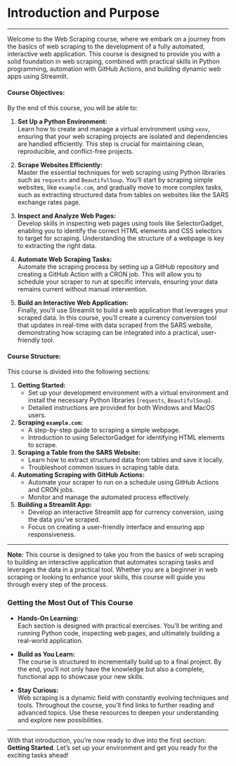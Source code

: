 # **Introduction and Purpose**

---

Welcome to the Web Scraping course, where we embark on a journey from the basics of web scraping to the development of a fully automated, interactive web application. This course is designed to provide you with a solid foundation in web scraping, combined with practical skills in Python programming, automation with GitHub Actions, and building dynamic web apps using Streamlit.

#### **Course Objectives:**

By the end of this course, you will be able to:

1. **Set Up a Python Environment:**  
   Learn how to create and manage a virtual environment using `venv`, ensuring that your web scraping projects are isolated and dependencies are handled efficiently. This step is crucial for maintaining clean, reproducible, and conflict-free projects.

2. **Scrape Websites Efficiently:**  
   Master the essential techniques for web scraping using Python libraries such as `requests` and `BeautifulSoup`. You’ll start by scraping simple websites, like `example.com`, and gradually move to more complex tasks, such as extracting structured data from tables on websites like the SARS exchange rates page.

3. **Inspect and Analyze Web Pages:**  
   Develop skills in inspecting web pages using tools like SelectorGadget, enabling you to identify the correct HTML elements and CSS selectors to target for scraping. Understanding the structure of a webpage is key to extracting the right data.

4. **Automate Web Scraping Tasks:**  
   Automate the scraping process by setting up a GitHub repository and creating a GitHub Action with a CRON job. This will allow you to schedule your scraper to run at specific intervals, ensuring your data remains current without manual intervention.

5. **Build an Interactive Web Application:**  
   Finally, you’ll use Streamlit to build a web application that leverages your scraped data. In this course, you'll create a currency conversion tool that updates in real-time with data scraped from the SARS website, demonstrating how scraping can be integrated into a practical, user-friendly tool.

#### **Course Structure:**

This course is divided into the following sections:

1. **Getting Started:**  
   - Set up your development environment with a virtual environment and install the necessary Python libraries (`requests`, `BeautifulSoup`).
   - Detailed instructions are provided for both Windows and MacOS users.

2. **Scraping `example.com`:**  
   - A step-by-step guide to scraping a simple webpage.
   - Introduction to using SelectorGadget for identifying HTML elements to scrape.

3. **Scraping a Table from the SARS Website:**  
   - Learn how to extract structured data from tables and save it locally.
   - Troubleshoot common issues in scraping table data.

4. **Automating Scraping with GitHub Actions:**  
   - Automate your scraper to run on a schedule using GitHub Actions and CRON jobs.
   - Monitor and manage the automated process effectively.

5. **Building a Streamlit App:**  
   - Develop an interactive Streamlit app for currency conversion, using the data you’ve scraped.
   - Focus on creating a user-friendly interface and ensuring app responsiveness.

---

::: {.callout-note}
**Note:** This course is designed to take you from the basics of web scraping to building an interactive application that automates scraping tasks and leverages the data in a practical tool. Whether you are a beginner in web scraping or looking to enhance your skills, this course will guide you through every step of the process.
:::

### **Getting the Most Out of This Course**

- **Hands-On Learning:**  
  Each section is designed with practical exercises. You’ll be writing and running Python code, inspecting web pages, and ultimately building a real-world application.

- **Build as You Learn:**  
  The course is structured to incrementally build up to a final project. By the end, you’ll not only have the knowledge but also a complete, functional app to showcase your new skills.

- **Stay Curious:**  
  Web scraping is a dynamic field with constantly evolving techniques and tools. Throughout the course, you’ll find links to further reading and advanced topics. Use these resources to deepen your understanding and explore new possibilities.

---

With that introduction, you're now ready to dive into the first section: **Getting Started**. Let's set up your environment and get you ready for the exciting tasks ahead!